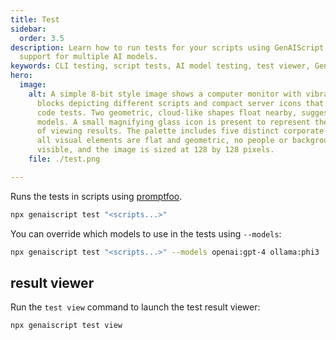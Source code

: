 ```yaml
---
title: Test
sidebar:
  order: 3.5
description: Learn how to run tests for your scripts using GenAIScript CLI with
  support for multiple AI models.
keywords: CLI testing, script tests, AI model testing, test viewer, GenAIScript CLI
hero:
  image:
    alt: A simple 8-bit style image shows a computer monitor with vibrant colorful
      blocks depicting different scripts and compact server icons that indicate
      code tests. Two geometric, cloud-like shapes float nearby, suggesting AI
      models. A small magnifying glass icon is present to represent the action
      of viewing results. The palette includes five distinct corporate colors,
      all visual elements are flat and geometric, no people or backgrounds are
      visible, and the image is sized at 128 by 128 pixels.
    file: ./test.png

---
```


Runs the tests in scripts using [promptfoo](https://www.promptfoo.dev/).

```bash
npx genaiscript test "<scripts...>"
```

You can override which models to use in the tests using `--models`:

```bash "--models openai:gpt-4 ollama:phi3"
npx genaiscript test "<scripts...>" --models openai:gpt-4 ollama:phi3
```

## result viewer

Run the `test view` command to launch the test result viewer:

```bash
npx genaiscript test view
```
